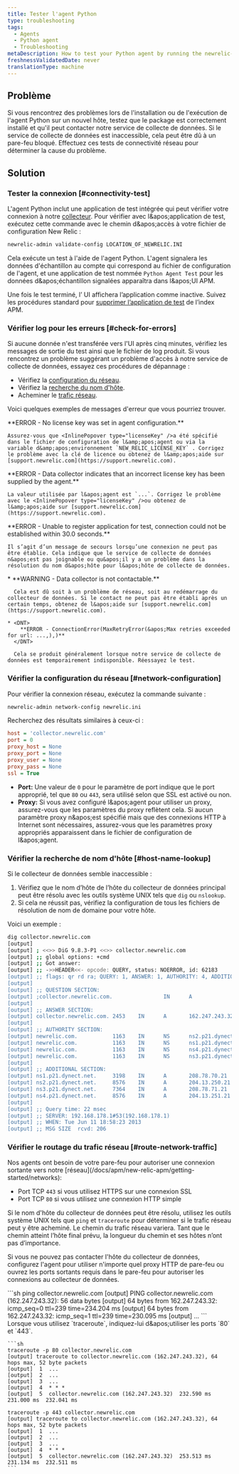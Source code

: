 ```yaml
---
title: Tester l'agent Python
type: troubleshooting
tags:
  - Agents
  - Python agent
  - Troubleshooting
metaDescription: How to test your Python agent by running the newrelic-admin validate-config (config file location) command.
freshnessValidatedDate: never
translationType: machine
---
```


## Problème

Si vous rencontrez des problèmes lors de l&apos;installation ou de l&apos;exécution de l&apos;agent Python sur un nouvel hôte, testez que le package est correctement installé et qu&apos;il peut contacter notre service de collecte de données. Si le service de collecte de données est inaccessible, cela peut être dû à un pare-feu bloqué. Effectuez ces tests de connectivité réseau pour déterminer la cause du problème.

## Solution

### Tester la connexion [#connectivity-test]

L&apos;agent Python inclut une application de test intégrée qui peut vérifier votre connexion à notre [collecteur](/docs/accounts-partnerships/education/getting-started-new-relic/glossary#collector). Pour vérifier avec l&amp;apos;application de test, exécutez cette commande avec le chemin d&amp;apos;accès à votre fichier de configuration New Relic :

```sh
newrelic-admin validate-config LOCATION_OF_NEWRELIC.INI
```

Cela exécute un test à l&apos;aide de l&apos;agent Python. L&apos;agent signalera les données d&apos;échantillon au compte qui correspond au fichier de configuration de l&apos;agent, et une application de test nommée `Python Agent Test` pour les données d&amp;apos;échantillon signalées apparaîtra dans l&amp;apos;UI APM.

Une fois le test terminé, l’ UI affichera l’application comme inactive. Suivez les procédures standard pour [supprimer l’application de test](/docs/apm/new-relic-apm/maintenance/remove-applications-servers) de l’index APM.

### Vérifier log pour les erreurs [#check-for-errors]

Si aucune donnée n&apos;est transférée vers l&apos;UI après cinq minutes, vérifiez les messages de sortie du test ainsi que le fichier de log produit. Si vous rencontrez un problème suggérant un problème d&apos;accès à notre service de collecte de données, essayez ces procédures de dépannage :

* Vérifiez la [configuration du réseau](/docs/agents/python-agent/installation-configuration/testing-python-agent#network-configuration).
* Vérifiez la [recherche du nom d&apos;hôte](/docs/agents/python-agent/installation-configuration/testing-python-agent#host-name-lookup).
* Acheminer le [trafic réseau](/docs/agents/python-agent/installation-configuration/testing-python-agent#network-traffic-routing).

Voici quelques exemples de messages d&apos;erreur que vous pourriez trouver.

<CollapserGroup>
  <Collapser id="license-key-not-added" title="Aucune clé de licence n’a été ajoutée au fichier de configuration de l’agent.">
    <DNT>
      **ERROR - No license key was set in agent configuration.**
    </DNT>

    Assurez-vous que <InlinePopover type="licenseKey" />a été spécifié dans le fichier de configuration de l&amp;apos;agent ou via la variable d&amp;apos;environnement `NEW_RELIC_LICENSE_KEY` . Corrigez le problème avec la clé de licence ou obtenez de l&amp;apos;aide sur [support.newrelic.com](https://support.newrelic.com).
  </Collapser>

  <Collapser id="invalid-license-key" title="Une clé de licence non valide a été ajoutée au fichier de configuration de l'agent.">
    <DNT>
      **ERROR - Data collector indicates that an incorrect license key has been supplied by the agent.**
    </DNT>

    La valeur utilisée par l&apos;agent est `...`. Corrigez le problème avec le <InlinePopover type="licenseKey" />ou obtenez de l&amp;apos;aide sur [support.newrelic.com](https://support.newrelic.com).
  </Collapser>

  <Collapser id="collector-not-contacted" title="Le service de collecte de données n'est pas joignable.">
    <DNT>
      **ERROR - Unable to register application for test, connection could not be established within 30.0 seconds.**
    </DNT>

    Il s’agit d’un message de secours lorsqu’une connexion ne peut pas être établie. Cela indique que le service de collecte de données n&apos;est pas joignable ou qu&apos;il y a un problème dans la résolution du nom d&apos;hôte pour l&apos;hôte de collecte de données.
  </Collapser>

  <Collapser id="collector-unavailable" title="Le service de collecte de données est actuellement indisponible.">
    * <DNT>
        **WARNING - Data collector is not contactable.**
      </DNT>

      Cela est dû soit à un problème de réseau, soit au redémarrage du collecteur de données. Si le contact ne peut pas être établi après un certain temps, obtenez de l&apos;aide sur [support.newrelic.com](https://support.newrelic.com).

    * <DNT>
        **ERROR - ConnectionError(MaxRetryError(&apos;Max retries exceeded for url: ...,),)**
      </DNT>

      Cela se produit généralement lorsque notre service de collecte de données est temporairement indisponible. Réessayez le test.
  </Collapser>
</CollapserGroup>

### Vérifier la configuration du réseau [#network-configuration]

Pour vérifier la connexion réseau, exécutez la commande suivante :

```sh
newrelic-admin network-config newrelic.ini
```

Recherchez des résultats similaires à ceux-ci :

```ini
host = 'collector.newrelic.com'
port = 0
proxy_host = None
proxy_port = None
proxy_user = None
proxy_pass = None
ssl = True
```

* <DNT>**Port:**</DNT> Une valeur de `0` pour le paramètre de port indique que le port approprié, tel que `80` ou `443`, sera utilisé selon que SSL est activé ou non.
* <DNT>**Proxy:**</DNT> Si vous avez configuré l&amp;apos;agent pour utiliser un proxy, assurez-vous que les paramètres du proxy reflètent cela. Si aucun paramètre proxy n&amp;apos;est spécifié mais que des connexions HTTP à Internet sont nécessaires, assurez-vous que les paramètres proxy appropriés apparaissent dans le fichier de configuration de l&amp;apos;agent.

### Vérifier la recherche de nom d&apos;hôte [#host-name-lookup]

Si le collecteur de données semble inaccessible :

1. Vérifiez que le nom d’hôte de l’hôte du collecteur de données principal peut être résolu avec les outils système UNIX tels que `dig` ou `nslookup`.
2. Si cela ne réussit pas, vérifiez la configuration de tous les fichiers de résolution de nom de domaine pour votre hôte.

Voici un exemple :

```sh
dig collector.newrelic.com
[output] 
[output] ; <<>> DiG 9.8.3-P1 <<>> collector.newrelic.com
[output] ;; global options: +cmd
[output] ;; Got answer:
[output] ;; ->>HEADER<<- opcode: QUERY, status: NOERROR, id: 62183
[output] ;; flags: qr rd ra; QUERY: 1, ANSWER: 1, AUTHORITY: 4, ADDITIONAL: 4
[output] 
[output] ;; QUESTION SECTION:
[output] ;collector.newrelic.com.                IN      A
[output] 
[output] ;; ANSWER SECTION:
[output] collector.newrelic.com. 2453    IN      A       162.247.243.32
[output] 
[output] ;; AUTHORITY SECTION:
[output] newrelic.com.           1163    IN      NS      ns2.p21.dynect.net.
[output] newrelic.com.           1163    IN      NS      ns1.p21.dynect.net.
[output] newrelic.com.           1163    IN      NS      ns4.p21.dynect.net.
[output] newrelic.com.           1163    IN      NS      ns3.p21.dynect.net.
[output] 
[output] ;; ADDITIONAL SECTION:
[output] ns1.p21.dynect.net.     3198    IN      A       208.78.70.21
[output] ns2.p21.dynect.net.     8576    IN      A       204.13.250.21
[output] ns3.p21.dynect.net.     7364    IN      A       208.78.71.21
[output] ns4.p21.dynect.net.     8576    IN      A       204.13.251.21
[output] 
[output] ;; Query time: 22 msec
[output] ;; SERVER: 192.168.178.1#53(192.168.178.1)
[output] ;; WHEN: Tue Jun 11 18:58:23 2013
[output] ;; MSG SIZE  rcvd: 206
```

### Vérifier le routage du trafic réseau [#route-network-traffic]

<Callout variant="important">
  Nos agents ont besoin de votre pare-feu pour autoriser une connexion sortante vers notre [réseau](/docs/apm/new-relic-apm/getting-started/networks):

  * Port TCP `443` si vous utilisez HTTPS sur une connexion SSL
  * Port TCP `80` si vous utilisez une connexion HTTP simple
</Callout>

Si le nom d&apos;hôte du collecteur de données peut être résolu, utilisez les outils système UNIX tels que `ping` et `traceroute` pour déterminer si le trafic réseau peut y être acheminé. Le chemin du trafic réseau variera. Tant que le chemin atteint l’hôte final prévu, la longueur du chemin et ses hôtes n’ont pas d’importance.

Si vous ne pouvez pas contacter l&apos;hôte du collecteur de données, configurez l&apos;agent pour utiliser n&apos;importe quel proxy HTTP de pare-feu ou ouvrez les ports sortants requis dans le pare-feu pour autoriser les connexions au collecteur de données.

<CollapserGroup>
  <Collapser id="ping" title="Ping">
    ```sh
    ping collector.newrelic.com
    [output] PING collector.newrelic.com (162.247.243.32): 56 data bytes
    [output] 64 bytes from 162.247.243.32: icmp_seq=0 ttl=239 time=234.204 ms
    [output] 64 bytes from 162.247.243.32: icmp_seq=1 ttl=239 time=230.095 ms
    [output] ...
    ```
  </Collapser>

  <Collapser id="traceroute" title="Traceroute">
    Lorsque vous utilisez `traceroute`, indiquez-lui d&amp;apos;utiliser les ports `80` et `443`.

    ```sh
    traceroute -p 80 collector.newrelic.com
    [output] traceroute to collector.newrelic.com (162.247.243.32), 64 hops max, 52 byte packets
    [output]  1  ...
    [output]  2  ...
    [output]  3  ...
    [output]  4  * * *
    [output]  5  collector.newrelic.com (162.247.243.32)  232.590 ms  231.000 ms  232.041 ms

    traceroute -p 443 collector.newrelic.com
    [output] traceroute to collector.newrelic.com (162.247.243.32), 64 hops max, 52 byte packets
    [output]  1  ...
    [output]  2  ...
    [output]  3  ...
    [output]  4  * * *
    [output]  5  collector.newrelic.com (162.247.243.32)  253.513 ms  231.134 ms  232.511 ms
    ```
  </Collapser>
</CollapserGroup>